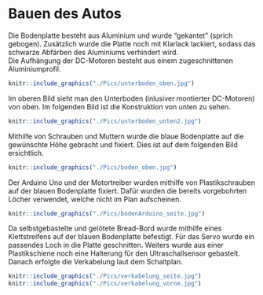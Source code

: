 
# Bauen des Autos

Die Bodenplatte besteht aus Aluminium und wurde "gekantet" (sprich gebogen). Zusätzlich wurde die Platte noch mit Klarlack lackiert, sodass das schwarze Abfärben des Aluminiums verhindert wird.  
Die Aufhängung der DC-Motoren besteht aus einem zugeschnittenen Aluminiumprofil.

```r
knitr::include_graphics("./Pics/unterboden_oben.jpg")
```

Im oberen Bild sieht man den Unterboden (inlusiver montierter DC-Motoren) von oben. Im folgenden Bild ist die Konstruktion von unten zu sehen.

```r
knitr::include_graphics("./Pics/unterboden_unten2.jpg")
```

Mithilfe von Schrauben und Muttern wurde die blaue Bodenplatte auf die gewünschte Höhe gebracht und fixiert. Dies ist auf dem folgenden Bild ersichtlich.

```r
knitr::include_graphics("./Pics/boden_oben.jpg")
```

Der Arduino Uno und der Motortreiber wurden mithilfe von Plastikschrauben auf der blauen Bodenplatte fixiert. Dafür wurden die bereits vorgebohrten Löcher verwendet, welche nicht im Plan aufscheinen.

```r
knitr::include_graphics("./Pics/bodenArduino_seite.jpg")
```

Da selbstgebastelte und gelötete Bread-Bord wurde mithilfe eines Klettstreifens auf der blauen Bodenplatte befestigt. Für das Servo wurde ein passendes Loch in die Platte geschnitten. Weiters wurde aus einer Plastikschiene noch eine Halterung für den Ultraschallsensor gebastelt.
Danach erfolgte die Verkabelung laut dem Schaltplan.

```r
knitr::include_graphics("./Pics/verkabelung_seite.jpg")
knitr::include_graphics("./Pics/verkabelung_vorne.jpg")
```

